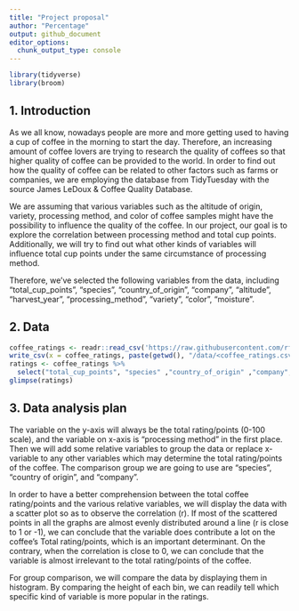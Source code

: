 ```yaml
---
title: "Project proposal"
author: "Percentage"
output: github_document
editor_options: 
  chunk_output_type: console
---
```


```r
library(tidyverse)
library(broom)
```

## 1. Introduction

As we all know, nowadays people are more and more getting used to having a cup of coffee in the morning to start the day. Therefore, an increasing amount of coffee lovers are trying to research the quality of coffees so that higher quality of coffee can be provided to the world. In order to find out how the quality of coffee can be related to other factors such as farms or companies, we are employing the database from TidyTuesday with the source James LeDoux & Coffee Quality Database. 

We are assuming that various variables such as the altitude of origin, variety, processing method, and color of coffee samples might have the possibility to influence the quality of the coffee. In our project, our goal is to explore the correlation between processing method and total cup points. Additionally, we will try to find out what other kinds of variables will influence total cup points under the same circumstance of processing method.

Therefore, we’ve selected the following variables from the data, including "total_cup_points", "species", "country_of_origin", "company", "altitude”, "harvest_year", "processing_method”, "variety", "color", "moisture".


## 2. Data

```r
coffee_ratings <- readr::read_csv('https://raw.githubusercontent.com/rfordatascience/tidytuesday/master/data/2020/2020-07-07/coffee_ratings.csv')
write_csv(x = coffee_ratings, paste(getwd(), "/data/<coffee_ratings.csv>", sep = ""))
ratings <- coffee_ratings %>%
  select("total_cup_points", "species" ,"country_of_origin" ,"company","altitude","harvest_year","processing_method","variety","color","moisture")
glimpse(ratings)
```


## 3. Data analysis plan
The variable on the y-axis will always be the total rating/points (0-100 scale), and the variable on x-axis is “processing method” in the first place. Then we will add some relative variables to group the data or  replace x-variable to any other variables which may determine the total rating/points of the coffee. The comparison group we are going to use are “species”, “country of origin”, and “company”. 

In order to have a better comprehension between the total coffee rating/points and the various relative variables, we will display the data with a scatter plot so as to observe the correlation (r). If most of the scattered points in all the graphs are almost evenly distributed around a line (r is close to 1 or -1), we can conclude that the variable does contribute a lot on the coffee's Total rating/points, which is an important determinant. On the contrary, when the correlation is close to 0, we can conclude that the variable is almost irrelevant to the total rating/points of the coffee. 

For group comparison, we will compare the data by displaying them in histogram. By comparing the height of each bin, we can readily tell which specific kind of variable is more popular in the ratings.



